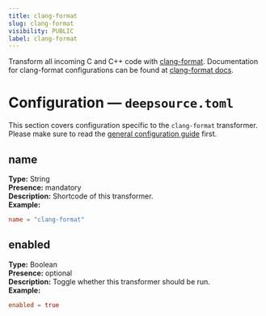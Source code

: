 ```yaml
---
title: clang-format
slug: clang-format
visibility: PUBLIC
label: clang-format
---
```

Transform all incoming C and C++ code with [clang-format](https://github.com/llvm/llvm-project/tree/main/clang/tools/clang-format). Documentation for clang-format configurations can be found at [clang-format docs](https://clang.llvm.org/docs/ClangFormat.html).

# Configuration — `deepsource.toml`

This section covers configuration specific to the `clang-format` transformer. Please make sure to read the [general configuration guide](https://deepsource-docs.readme.io/docs/configuration) first.

## name

**Type:** String  
**Presence:** mandatory  
**Description:** Shortcode of this transformer.  
**Example:**

```toml TOML
name = "clang-format"
```

## enabled

**Type:** Boolean  
**Presence:** optional  
**Description:** Toggle whether this transformer should be run.  
**Example:**

```toml
enabled = true
```